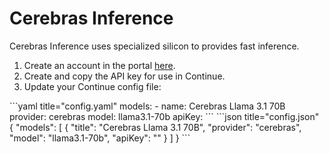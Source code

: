 # Cerebras Inference


Cerebras Inference uses specialized silicon to provides fast inference.

1. Create an account in the portal [here](https://cloud.cerebras.ai/).
2. Create and copy the API key for use in Continue.
3. Update your Continue config file:

<Tabs groupId="config-example">
  <TabItem value="yaml" label="YAML">
  ```yaml title="config.yaml"
  models:
    - name: Cerebras Llama 3.1 70B
      provider: cerebras
      model: llama3.1-70b
      apiKey:  <YOUR_CEREBRAS_API_KEY>
  ```
  </TabItem>
  <TabItem value="json" label="JSON">
  ```json title="config.json"
  {
    "models": [
      {
        "title": "Cerebras Llama 3.1 70B",
        "provider": "cerebras",
        "model": "llama3.1-70b",
        "apiKey": "<YOUR_CEREBRAS_API_KEY>"
      }
    ]
  }
  ```
  </TabItem>
</Tabs>

